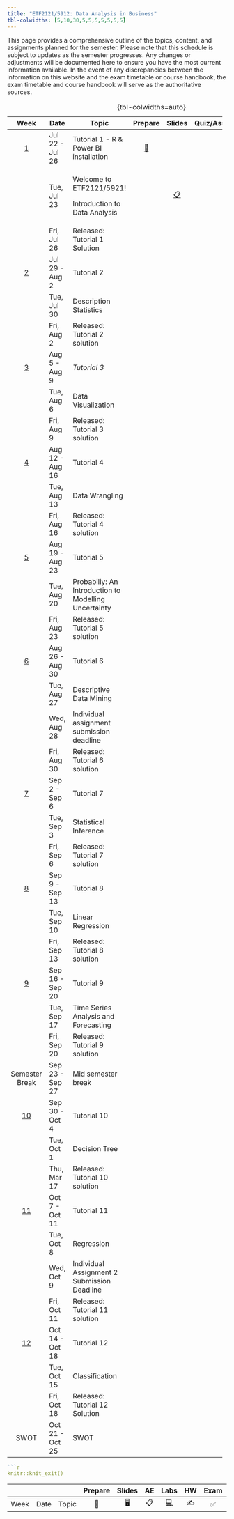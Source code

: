 ```yaml
---
title: "ETF2121/5912: Data Analysis in Business"
tbl-colwidths: [5,10,30,5,5,5,5,5,5,5]
---
```


This page provides a comprehensive outline of the topics, content, and assignments planned for the semester. Please note that this schedule is subject to updates as the semester progresses. Any changes or adjustments will be documented here to ensure you have the most current information available. In the event of any discrepancies between the information on this website and the exam timetable or course handbook, the exam timetable and course handbook will serve as the authoritative sources.

+---------------------------+-----------------+------------------------------------------------------+------------------------+-----------------------+----------------------------------------------------------------+-------------------------------+
| Week                      | Date            | Topic                                                | Prepare                | Slides                | Quiz/Assignments                                               | Reading                       |
+:=========================:+=================+======================================================+:======================:+:=====================:+:==============================================================:+===============================+
| [1](/weeks/week-1.html)   | Jul 22 - Jul 26 | Tutorial 1 - R & Power BI installation               | [📖](/labs/lab-1.html) |                       | [📝](https://learning.monash.edu/mod/quiz/view.php?id=2893140) | 📕 Camm 1.1, 1.2, 1.3 and 1.5 |
+---------------------------+-----------------+------------------------------------------------------+------------------------+-----------------------+----------------------------------------------------------------+-------------------------------+
|                           | Tue, Jul 23     | Welcome to ETF2121/5921!                             |                        | [📋](/notes/w1a.html) |                                                                |                               |
|                           |                 |                                                      |                        |                       |                                                                |                               |
|                           |                 | Introduction to Data Analysis                        |                        |                       |                                                                |                               |
+---------------------------+-----------------+------------------------------------------------------+------------------------+-----------------------+----------------------------------------------------------------+-------------------------------+
|                           | Fri, Jul 26     | Released: Tutorial 1 Solution                        |                        |                       |                                                                |                               |
+---------------------------+-----------------+------------------------------------------------------+------------------------+-----------------------+----------------------------------------------------------------+-------------------------------+
| [2](/weeks/week-2.html)   | Jul 29 - Aug 2  | Tutorial 2                                           |                        |                       |                                                                |                               |
+---------------------------+-----------------+------------------------------------------------------+------------------------+-----------------------+----------------------------------------------------------------+-------------------------------+
|                           | Tue, Jul 30     | Description Statistics                               |                        |                       |                                                                |                               |
+---------------------------+-----------------+------------------------------------------------------+------------------------+-----------------------+----------------------------------------------------------------+-------------------------------+
|                           | Fri, Aug 2      | Released: Tutorial 2 solution                        |                        |                       |                                                                |                               |
+---------------------------+-----------------+------------------------------------------------------+------------------------+-----------------------+----------------------------------------------------------------+-------------------------------+
| [3](/weeks/week-3.html)   | Aug 5 - Aug 9   | *Tutorial 3*                                         |                        |                       |                                                                |                               |
+---------------------------+-----------------+------------------------------------------------------+------------------------+-----------------------+----------------------------------------------------------------+-------------------------------+
|                           | Tue, Aug 6      | Data Visualization                                   |                        |                       |                                                                |                               |
+---------------------------+-----------------+------------------------------------------------------+------------------------+-----------------------+----------------------------------------------------------------+-------------------------------+
|                           | Fri, Aug 9      | Released: Tutorial 3 solution                        |                        |                       |                                                                |                               |
+---------------------------+-----------------+------------------------------------------------------+------------------------+-----------------------+----------------------------------------------------------------+-------------------------------+
| [4](/weeks/week-4.html)   | Aug 12 - Aug 16 | Tutorial 4                                           |                        |                       |                                                                |                               |
+---------------------------+-----------------+------------------------------------------------------+------------------------+-----------------------+----------------------------------------------------------------+-------------------------------+
|                           | Tue, Aug 13     | Data Wrangling                                       |                        |                       |                                                                |                               |
+---------------------------+-----------------+------------------------------------------------------+------------------------+-----------------------+----------------------------------------------------------------+-------------------------------+
|                           | Fri, Aug 16     | Released: Tutorial 4 solution                        |                        |                       |                                                                |                               |
+---------------------------+-----------------+------------------------------------------------------+------------------------+-----------------------+----------------------------------------------------------------+-------------------------------+
| [5](/weeks/week-5.html)   | Aug 19 - Aug 23 | Tutorial 5                                           |                        |                       |                                                                |                               |
+---------------------------+-----------------+------------------------------------------------------+------------------------+-----------------------+----------------------------------------------------------------+-------------------------------+
|                           | Tue, Aug 20     | Probabiliy: An Introduction to Modelling Uncertainty |                        |                       |                                                                |                               |
+---------------------------+-----------------+------------------------------------------------------+------------------------+-----------------------+----------------------------------------------------------------+-------------------------------+
|                           | Fri, Aug 23     | Released: Tutorial 5 solution                        |                        |                       |                                                                |                               |
+---------------------------+-----------------+------------------------------------------------------+------------------------+-----------------------+----------------------------------------------------------------+-------------------------------+
| [6](/weeks/week-6.html)   | Aug 26 - Aug 30 | Tutorial 6                                           |                        |                       |                                                                |                               |
+---------------------------+-----------------+------------------------------------------------------+------------------------+-----------------------+----------------------------------------------------------------+-------------------------------+
|                           | Tue, Aug 27     | Descriptive Data Mining                              |                        |                       |                                                                |                               |
+---------------------------+-----------------+------------------------------------------------------+------------------------+-----------------------+----------------------------------------------------------------+-------------------------------+
|                           | Wed, Aug 28     | Individual assignment submission deadline            |                        |                       |                                                                |                               |
+---------------------------+-----------------+------------------------------------------------------+------------------------+-----------------------+----------------------------------------------------------------+-------------------------------+
|                           | Fri, Aug 30     | Released: Tutorial 6 solution                        |                        |                       |                                                                |                               |
+---------------------------+-----------------+------------------------------------------------------+------------------------+-----------------------+----------------------------------------------------------------+-------------------------------+
| [7](/weeks/week-7.html)   | Sep 2 - Sep 6   | Tutorial 7                                           |                        |                       |                                                                |                               |
+---------------------------+-----------------+------------------------------------------------------+------------------------+-----------------------+----------------------------------------------------------------+-------------------------------+
|                           | Tue, Sep 3      | Statistical Inference                                |                        |                       |                                                                |                               |
+---------------------------+-----------------+------------------------------------------------------+------------------------+-----------------------+----------------------------------------------------------------+-------------------------------+
|                           | Fri, Sep 6      | Released: Tutorial 7 solution                        |                        |                       |                                                                |                               |
+---------------------------+-----------------+------------------------------------------------------+------------------------+-----------------------+----------------------------------------------------------------+-------------------------------+
| [8](/weeks/week-8.html)   | Sep 9 - Sep 13  | Tutorial 8                                           |                        |                       |                                                                |                               |
+---------------------------+-----------------+------------------------------------------------------+------------------------+-----------------------+----------------------------------------------------------------+-------------------------------+
|                           | Tue, Sep 10     | Linear Regression                                    |                        |                       |                                                                |                               |
+---------------------------+-----------------+------------------------------------------------------+------------------------+-----------------------+----------------------------------------------------------------+-------------------------------+
|                           | Fri, Sep 13     | Released: Tutorial 8 solution                        |                        |                       |                                                                |                               |
+---------------------------+-----------------+------------------------------------------------------+------------------------+-----------------------+----------------------------------------------------------------+-------------------------------+
| [9](/weeks/week-9.html)   | Sep 16 - Sep 20 | Tutorial 9                                           |                        |                       |                                                                |                               |
+---------------------------+-----------------+------------------------------------------------------+------------------------+-----------------------+----------------------------------------------------------------+-------------------------------+
|                           | Tue, Sep 17     | Time Series Analysis and Forecasting                 |                        |                       |                                                                |                               |
+---------------------------+-----------------+------------------------------------------------------+------------------------+-----------------------+----------------------------------------------------------------+-------------------------------+
|                           | Fri, Sep 20     | Released: Tutorial 9 solution                        |                        |                       |                                                                |                               |
+---------------------------+-----------------+------------------------------------------------------+------------------------+-----------------------+----------------------------------------------------------------+-------------------------------+
| Semester Break            | Sep 23 - Sep 27 | Mid semester break                                   |                        |                       |                                                                |                               |
+---------------------------+-----------------+------------------------------------------------------+------------------------+-----------------------+----------------------------------------------------------------+-------------------------------+
| [10](/weeks/week-10.html) | Sep 30 - Oct 4  | Tutorial 10                                          |                        |                       |                                                                |                               |
+---------------------------+-----------------+------------------------------------------------------+------------------------+-----------------------+----------------------------------------------------------------+-------------------------------+
|                           | Tue, Oct 1      | Decision Tree                                        |                        |                       |                                                                |                               |
+---------------------------+-----------------+------------------------------------------------------+------------------------+-----------------------+----------------------------------------------------------------+-------------------------------+
|                           | Thu, Mar 17     | Released: Tutorial 10 solution                       |                        |                       |                                                                |                               |
+---------------------------+-----------------+------------------------------------------------------+------------------------+-----------------------+----------------------------------------------------------------+-------------------------------+
| [11](/weeks/week-11.html) | Oct 7 - Oct 11  | Tutorial 11                                          |                        |                       |                                                                |                               |
+---------------------------+-----------------+------------------------------------------------------+------------------------+-----------------------+----------------------------------------------------------------+-------------------------------+
|                           | Tue, Oct 8      | Regression                                           |                        |                       |                                                                |                               |
+---------------------------+-----------------+------------------------------------------------------+------------------------+-----------------------+----------------------------------------------------------------+-------------------------------+
|                           | Wed, Oct 9      | Individual Assignment 2 Submission Deadline          |                        |                       |                                                                |                               |
+---------------------------+-----------------+------------------------------------------------------+------------------------+-----------------------+----------------------------------------------------------------+-------------------------------+
|                           | Fri, Oct 11     | Released: Tutorial 11 solution                       |                        |                       |                                                                |                               |
+---------------------------+-----------------+------------------------------------------------------+------------------------+-----------------------+----------------------------------------------------------------+-------------------------------+
| [12](/weeks/week-12.html) | Oct 14 - Oct 18 | Tutorial 12                                          |                        |                       |                                                                |                               |
+---------------------------+-----------------+------------------------------------------------------+------------------------+-----------------------+----------------------------------------------------------------+-------------------------------+
|                           | Tue, Oct 15     | Classification                                       |                        |                       |                                                                |                               |
+---------------------------+-----------------+------------------------------------------------------+------------------------+-----------------------+----------------------------------------------------------------+-------------------------------+
|                           | Fri, Oct 18     | Released: Tutorial 12 Solution                       |                        |                       |                                                                |                               |
+---------------------------+-----------------+------------------------------------------------------+------------------------+-----------------------+----------------------------------------------------------------+-------------------------------+
| SWOT                      | Oct 21 - Oct 25 | SWOT                                                 |                        |                       |                                                                |                               |
+---------------------------+-----------------+------------------------------------------------------+------------------------+-----------------------+----------------------------------------------------------------+-------------------------------+

: {tbl-colwidths=auto}

```r

```r
knitr::knit_exit()
```

|      |      |       | Prepare | Slides | AE  |                                                    Labs                                                    | HW  | Exam | Project | Quiz |
|-------|-------|-------|:-----:|:-----:|:-----:|:-----:|:-----:|:-----:|:-----:|:-----:|
| Week | Date | Topic |   📖    |   🖥️   | 📋  | [💻](https://sakai.duke.edu/samigo-app/servlet/Login?id=6fa7ebf3-01af-42a6-91ba-3e813d3901221641094171786) | ✍️  |  ✅  |   📂    |  📝  |
